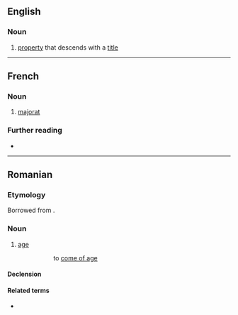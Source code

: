 {{also|majorât|Majorat}}
==English==

===Noun===
{{en-noun}}

# {{lb|en|legal}} [[property]] that descends with a [[title]]

----

==French==

===Noun===
{{fr-noun|m}}

# [[#English|majorat]]

===Further reading===
* {{R:TLFi}}

----

==Romanian==

===Etymology===
Borrowed from {{bor|ro|fr|majorat|notext=1}}.

===Noun===
{{ro-noun|n|-}}

# [[age]] {{gloss|time of life when one attains full person rights}}
#: {{l|ro|ajunge la majorat|''a ajunge la '''majorat'''''}}
#:: to [[come of age]]

====Declension====
{{ro-noun-n|n=sg}}

====Related terms====
* {{l|ro|major}}